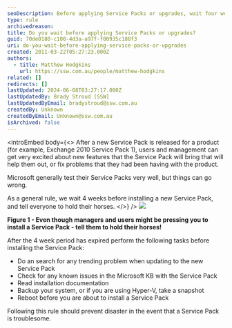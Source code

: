 ```yaml
---
seoDescription: Before applying Service Packs or upgrades, wait four weeks to ensure stability and prevent potential issues.
type: rule
archivedreason:
title: Do you wait before applying Service Packs or upgrades?
guid: 70de0180-c100-4d3a-a97f-f00935c188f3
uri: do-you-wait-before-applying-service-packs-or-upgrades
created: 2011-03-22T05:27:23.000Z
authors:
  - title: Matthew Hodgkins
    url: https://ssw.com.au/people/matthew-hodgkins
related: []
redirects: []
lastUpdated: 2024-06-08T03:27:17.000Z
lastUpdatedBy: Brady Stroud [SSW]
lastUpdatedByEmail: bradystroud@ssw.com.au
createdBy: Unknown
createdByEmail: Unknown@ssw.com.au
isArchived: false
---
```


<introEmbed
  body={<>
After a new Service Pack is released for a product (for example, Exchange 2010 Service Pack 1), users and management can get very excited about new features that the Service Pack will bring that will help them out, or fix problems that they had been having with the product.

Microsoft generally test their Service Packs very well, but things can go wrong.

As a general rule, we wait 4 weeks before installing a new Service Pack, and tell everyone to hold their horses.
  </>}
/>
![](/uploads/rules/do-you-wait-before-applying-service-packs-or-upgrades/holdyourhorses.jpg)

**Figure 1 - Even though managers and users might be pressing you to install a Service Pack - tell them to hold their horses!**

After the 4 week period has expired perform the following tasks before installing the Service Pack:

- Do an search for any trending problem when updating to the new Service Pack
- Check for any known issues in the Microsoft KB with the Service Pack
- Read installation documentation
- Backup your system, or if you are using Hyper-V, take a snapshot
- Reboot before you are about to install a Service Pack

Following this rule should prevent disaster in the event that a Service Pack is troublesome.
